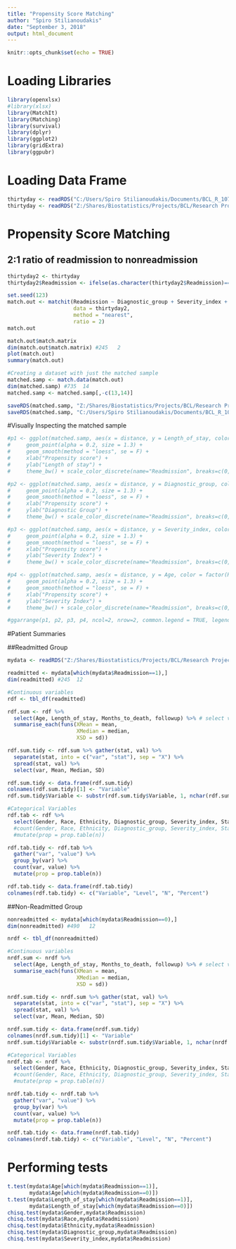 ```yaml
---
title: "Propensity Score Matching"
author: "Spiro Stilianoudakis"
date: "September 3, 2018"
output: html_document
---
```


```r
knitr::opts_chunk$set(echo = TRUE)
```

# Loading Libraries

```r
library(openxlsx)
#library(xlsx)
library(MatchIt)
library(Matching)
library(survival)
library(dplyr)
library(ggplot2)
library(gridExtra)
library(ggpubr)
```

# Loading Data Frame

```r
thirtyday <- readRDS("C:/Users/Spiro Stilianoudakis/Documents/BCL_R_107/thirtyday.rds")
thirtyday <- readRDS("Z:/Shares/Biostatistics/Projects/BCL/Research Projects/Closed/BCL - 2017 - R107 (Ali - VA Internal Medicine)/1 - Data/thirtyday.rds")
```

# Propensity Score Matching
## 2:1 ratio of readmission to nonreadmission

```r
thirtyday2 <- thirtyday
thirtyday2$Readmission <- ifelse(as.character(thirtyday2$Readmission)=="No", 0, 1)

set.seed(123)
match.out <- matchit(Readmission ~ Diagnostic_group + Severity_index + Length_of_stay, 
                     data = thirtyday2, 
                     method = "nearest",
                     ratio = 2) 
match.out

match.out$match.matrix
dim(match.out$match.matrix) #245   2
plot(match.out)
summary(match.out)

#Creating a dataset with just the matched sample
matched.samp <- match.data(match.out)
dim(matched.samp) #735  14
matched.samp <- matched.samp[,-c(13,14)]

saveRDS(matched.samp, "Z:/Shares/Biostatistics/Projects/BCL/Research Projects/Closed/BCL - 2017 - R107 (Ali - VA Internal Medicine)/1 - Data/matched.samp.rds")
saveRDS(matched.samp, "C:/Users/Spiro Stilianoudakis/Documents/BCL_R_107/matched.samp.rds")

```

#Visually Inspecting the matched sample

```r
#p1 <- ggplot(matched.samp, aes(x = distance, y = Length_of_stay, color = factor(Readmission))) +
#     geom_point(alpha = 0.2, size = 1.3) +
#     geom_smooth(method = "loess", se = F) +
#     xlab("Propensity score") +
#     ylab("Length of stay") +
#     theme_bw() + scale_color_discrete(name="Readmission", breaks=c(0,1), labels = c("No","Yes"))

#p2 <- ggplot(matched.samp, aes(x = distance, y = Diagnostic_group, color = factor(Readmission))) +
#     geom_point(alpha = 0.2, size = 1.3) +
#     geom_smooth(method = "loess", se = F) +
#     xlab("Propensity score") +
#     ylab("Diagnostic Group") +
#     theme_bw() + scale_color_discrete(name="Readmission", breaks=c(0,1), labels = c("No","Yes"))

#p3 <- ggplot(matched.samp, aes(x = distance, y = Severity_index, color = factor(Readmission))) +
#     geom_point(alpha = 0.2, size = 1.3) +
#     geom_smooth(method = "loess", se = F) +
#     xlab("Propensity score") +
#     ylab("Severity Index") +
#     theme_bw() + scale_color_discrete(name="Readmission", breaks=c(0,1), labels = c("No","Yes"))

#p4 <- ggplot(matched.samp, aes(x = distance, y = Age, color = factor(Readmission))) +
#     geom_point(alpha = 0.2, size = 1.3) +
#     geom_smooth(method = "loess", se = F) +
#     xlab("Propensity score") +
#     ylab("Severity Index") +
#     theme_bw() + scale_color_discrete(name="Readmission", breaks=c(0,1), labels = c("No","Yes"))

#ggarrange(p1, p2, p3, p4, ncol=2, nrow=2, common.legend = TRUE, legend="bottom")


```


#Patient Summaries

##Readmitted Group

```r

mydata <- readRDS("Z:/Shares/Biostatistics/Projects/BCL/Research Projects/Closed/BCL - 2017 - R107 (Ali - VA Internal Medicine)/1 - Data/matched.samp.rds")

readmitted <- mydata[which(mydata$Readmission==1),]
dim(readmitted) #245  12

#Continuous variables
rdf <- tbl_df(readmitted)

rdf.sum <- rdf %>%
  select(Age, Length_of_stay, Months_to_death, followup) %>% # select variables to summarise
  summarise_each(funs(XMean = mean, 
                      XMedian = median, 
                      XSD = sd))

rdf.sum.tidy <- rdf.sum %>% gather(stat, val) %>%
  separate(stat, into = c("var", "stat"), sep = "X") %>%
  spread(stat, val) %>%
  select(var, Mean, Median, SD)

rdf.sum.tidy <- data.frame(rdf.sum.tidy)
colnames(rdf.sum.tidy)[1] <- "Variable"
rdf.sum.tidy$Variable <- substr(rdf.sum.tidy$Variable, 1, nchar(rdf.sum.tidy$Variable)-1)

#Categorical Variables
rdf.tab <- rdf %>%
  select(Gender, Race, Ethnicity, Diagnostic_group, Severity_index, Status) #%>%
  #count(Gender, Race, Ethnicity, Diagnostic_group, Severity_index, Status) %>%
  #mutate(prop = prop.table(n))

rdf.tab.tidy <- rdf.tab %>%
  gather("var", "value") %>%
  group_by(var) %>%
  count(var, value) %>%
  mutate(prop = prop.table(n))

rdf.tab.tidy <- data.frame(rdf.tab.tidy)
colnames(rdf.tab.tidy) <- c("Variable", "Level", "N", "Percent")

```


##Non-Readmitted Group

```r

nonreadmitted <- mydata[which(mydata$Readmission==0),]
dim(nonreadmitted) #490   12

nrdf <- tbl_df(nonreadmitted)

#Continuous variables
nrdf.sum <- nrdf %>%
  select(Age, Length_of_stay, Months_to_death, followup) %>% # select variables to summarise
  summarise_each(funs(XMean = mean, 
                      XMedian = median, 
                      XSD = sd))

nrdf.sum.tidy <- nrdf.sum %>% gather(stat, val) %>%
  separate(stat, into = c("var", "stat"), sep = "X") %>%
  spread(stat, val) %>%
  select(var, Mean, Median, SD)

nrdf.sum.tidy <- data.frame(nrdf.sum.tidy)
colnames(nrdf.sum.tidy)[1] <- "Variable"
nrdf.sum.tidy$Variable <- substr(nrdf.sum.tidy$Variable, 1, nchar(nrdf.sum.tidy$Variable)-1)

#Categorical Variables
nrdf.tab <- nrdf %>%
  select(Gender, Race, Ethnicity, Diagnostic_group, Severity_index, Status) #%>%
  #count(Gender, Race, Ethnicity, Diagnostic_group, Severity_index, Status) %>%
  #mutate(prop = prop.table(n))

nrdf.tab.tidy <- nrdf.tab %>%
  gather("var", "value") %>%
  group_by(var) %>%
  count(var, value) %>%
  mutate(prop = prop.table(n))

nrdf.tab.tidy <- data.frame(nrdf.tab.tidy)
colnames(nrdf.tab.tidy) <- c("Variable", "Level", "N", "Percent")

```


# Performing tests

```r

t.test(mydata$Age[which(mydata$Readmission==1)],
       mydata$Age[which(mydata$Readmission==0)])
t.test(mydata$Length_of_stay[which(mydata$Readmission==1)],
       mydata$Length_of_stay[which(mydata$Readmission==0)])
chisq.test(mydata$Gender,mydata$Readmission)
chisq.test(mydata$Race,mydata$Readmission)
chisq.test(mydata$Ethnicity,mydata$Readmission)
chisq.test(mydata$Diagnostic_group,mydata$Readmission)
chisq.test(mydata$Severity_index,mydata$Readmission)

```

